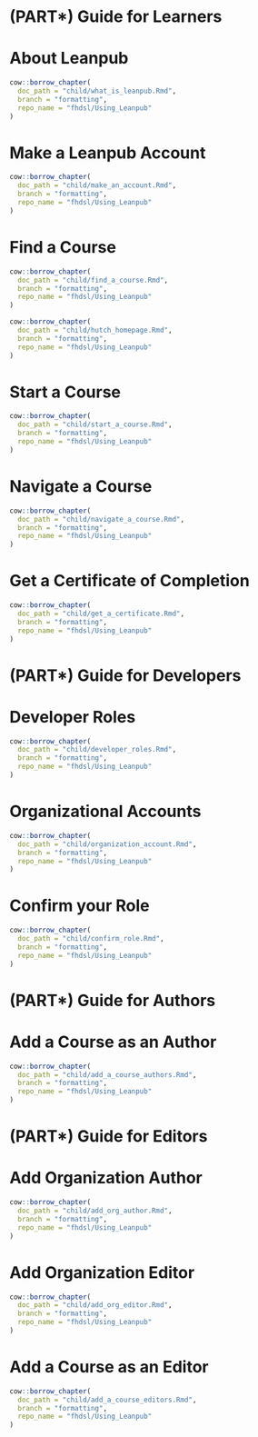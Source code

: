 
# (PART\*) Guide for Learners {-}

# About Leanpub

```r
cow::borrow_chapter(
  doc_path = "child/what_is_leanpub.Rmd",
  branch = "formatting",
  repo_name = "fhdsl/Using_Leanpub"
)
```

# Make a Leanpub Account

```r
cow::borrow_chapter(
  doc_path = "child/make_an_account.Rmd",
  branch = "formatting",
  repo_name = "fhdsl/Using_Leanpub"
)
```

# Find a Course

```r
cow::borrow_chapter(
  doc_path = "child/find_a_course.Rmd",
  branch = "formatting",
  repo_name = "fhdsl/Using_Leanpub"
)
```

:::: {.notice}
```r
cow::borrow_chapter(
  doc_path = "child/hutch_homepage.Rmd",
  branch = "formatting",
  repo_name = "fhdsl/Using_Leanpub"
)
```
::::

# Start a Course

```r
cow::borrow_chapter(
  doc_path = "child/start_a_course.Rmd",
  branch = "formatting",
  repo_name = "fhdsl/Using_Leanpub"
)
```

# Navigate a Course

```r
cow::borrow_chapter(
  doc_path = "child/navigate_a_course.Rmd",
  branch = "formatting",
  repo_name = "fhdsl/Using_Leanpub"
)
```

# Get a Certificate of Completion

```r
cow::borrow_chapter(
  doc_path = "child/get_a_certificate.Rmd",
  branch = "formatting",
  repo_name = "fhdsl/Using_Leanpub"
)
```

# (PART\*) Guide for Developers {-}

# Developer Roles

```r
cow::borrow_chapter(
  doc_path = "child/developer_roles.Rmd",
  branch = "formatting",
  repo_name = "fhdsl/Using_Leanpub"
)
```

# Organizational Accounts

```r
cow::borrow_chapter(
  doc_path = "child/organization_account.Rmd",
  branch = "formatting",
  repo_name = "fhdsl/Using_Leanpub"
)
```

# Confirm your Role

```r
cow::borrow_chapter(
  doc_path = "child/confirm_role.Rmd",
  branch = "formatting",
  repo_name = "fhdsl/Using_Leanpub"
)
```

# (PART\*) Guide for Authors {-}

# Add a Course as an Author

```r
cow::borrow_chapter(
  doc_path = "child/add_a_course_authors.Rmd",
  branch = "formatting",
  repo_name = "fhdsl/Using_Leanpub"
)
```

# (PART\*) Guide for Editors {-}

# Add Organization Author

```r
cow::borrow_chapter(
  doc_path = "child/add_org_author.Rmd",
  branch = "formatting",
  repo_name = "fhdsl/Using_Leanpub"
)
```

# Add Organization Editor

```r
cow::borrow_chapter(
  doc_path = "child/add_org_editor.Rmd",
  branch = "formatting",
  repo_name = "fhdsl/Using_Leanpub"
)
```

# Add a Course as an Editor

```r
cow::borrow_chapter(
  doc_path = "child/add_a_course_editors.Rmd",
  branch = "formatting",
  repo_name = "fhdsl/Using_Leanpub"
)
```
